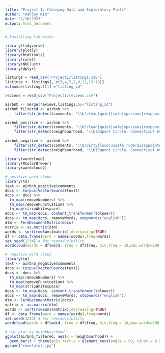 ```yaml
---
title: "Project 1: Cleaning Data and Exploratory Plots"
author: "Ashley Kim"
date: "2/10/2023"
output: html_document
---
```

```r
# Installing libraries

library(tidyverse)
library(plotly)
library(htmltools)
library(caret)
library(NbClust)
library(dplyr)
```

```r
listings = read_csv("Project1/listings.csv")
listings <- listings[,-c(3,4,5,7,8,11,13:18)]
colnames(listings)[1] ="listing_id"
```

```r
reviews = read_csv("Project1/reviews.csv")
```

```r
airbnb <- merge(reviews,listings,by="listing_id")
airbnb_filtered <- airbnb %>% 
    filter(str_detect(comments, '\\b(clean|quiet|safe|spacious|responsive|comfortable|accomodating|convenient| relaxing|great view|dirty|loud|unsafe|rude|disappointed|far|unresponsive|invasive|smelly|messy)\\b'))

airbnb_positive <- airbnb %>% 
    filter(str_detect(comments, '\\b(clean|quiet|safe|spacious|responsive|comfortable|accomodating|convenient| relaxing|great view)\\b'))%>% 
    filter(str_detect(neighbourhood, '\\b(Dupont Circle, Connecticut Avenue/K Street)\\b'))
                      
airbnb_negative <- airbnb %>% 
    filter(str_detect(comments, '\\b(dirty|loud|unsafe|rude|disappointed|far|unresponsive|invasive|smelly|messy)\\b'))%>% 
    filter(str_detect(neighbourhood, '\\b(Dupont Circle, Connecticut Avenue/K Street)\\b'))
```

```r
library(wordcloud)
library(RColorBrewer)
library(wordcloud2)
```

```r
# positive word cloud
library(tm)
text <- airbnb_positive$comments
docs <- Corpus(VectorSource(text))
docs <- docs %>%
  tm_map(removeNumbers) %>%
  tm_map(removePunctuation) %>%
  tm_map(stripWhitespace)
docs <- tm_map(docs, content_transformer(tolower))
docs <- tm_map(docs, removeWords, stopwords("english"))
dtm <- TermDocumentMatrix(docs) 
matrix <- as.matrix(dtm) 
words <- sort(rowSums(matrix),decreasing=TRUE) 
df <- data.frame(word = names(words),freq=words)
set.seed(1234) # for reproducibility 
wordcloud(words = df$word, freq = df$freq, min.freq = 10,max.words=200, random.order=FALSE, rot.per=0.35,  colors=brewer.pal(8, "Dark2"))
```
```r
# negative word cloud
library(tm)
text <- airbnb_negative$comments
docs <- Corpus(VectorSource(text))
docs <- docs %>%
  tm_map(removeNumbers) %>%
  tm_map(removePunctuation) %>%
  tm_map(stripWhitespace)
docs <- tm_map(docs, content_transformer(tolower))
docs <- tm_map(docs, removeWords, stopwords("english"))
dtm <- TermDocumentMatrix(docs) 
matrix <- as.matrix(dtm) 
words <- sort(rowSums(matrix),decreasing=TRUE) 
df <- data.frame(word = names(words),freq=words)
set.seed(1234) # for reproducibility 
wordcloud(words = df$word, freq = df$freq, min.freq = 10,max.words=200, random.order=FALSE, rot.per=0.35,  colors=brewer.pal(8, "Dark2"))
```


```r
# bar plot by neighbourhood
ggplot(airbnb_filtered, aes(x = neighbourhood)) +
  geom_bar() + theme(axis.text.x = element_text(angle = 90, vjust = 0.5, hjust=1)) + scale_x_discrete(label=abbreviate)
ggsave("countplot.jpg")
```


